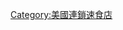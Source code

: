 <noinclude>
{{noteTA
|1=zh-cn:快餐店; zh-tw:速食店; zh-hk:快餐店;
|2=zh-cn:温蒂汉堡; zh-hk:雲狄斯漢堡; zh-tw:溫娣漢堡;
|3=zh-cn:哈帝汉堡; zh-hk:哈迪斯; zh-tw:哈帝漢堡;
|4=zh-cn:唐恩都乐; zh-hk:Dunkin' Donuts; zh-tw:Dunkin' Donuts;
|5=zh-cn:赛百味; zh-hk:Subway; zh-tw:Subway;
|6=zh:三文治;zh-hans:三明治;zh-hk:三文治;zh-tw:三明治;
|7=zh-cn:冰雪皇后; zh-hk:Dairy Queen; zh-tw:Dairy Queen;
|8=zh-cn:沙拉; zh-hk:沙律; zh-tw:沙拉;
}}
</noinclude>
{{Navbox
| name   = 美國連鎖快餐店
| title  = [[美國]]連鎖[[快餐店]]及[[快速休閒餐廳]]
| bodyclass = hlist

| group1 = [[漢堡包]]
| list1  = 
* [[白城堡 (餐廳)|白城堡]]
* [[卡樂星]]
* [[艾德熊]]
* [[麦当劳]]
* [[漢堡王]]
* [[溫娣漢堡]]
* [[哈迪斯 (公司)|哈帝漢堡]]
* [[In-N-Out漢堡]]
* [[Jack in the Box]]
* [[Shake Shack]]
* [[北极圈餐厅]]
* {{link-en|Five Guys}}
* {{link-en|Steak 'n Shake}}
* {{link-en|Red Robin Gourmet Burgers}}
* [[Culver's]]
* {{link-en|Sonic Drive-In}}

| group2 = [[炸雞]]/[[雞肉]]
| list2  = 
* [[肯德基]]
* [[Chick-fil-A]]
* [[布法罗狂野鸡翅]]
* [[大力水手炸雞]]
* [[Raising Cane's Chicken Fingers]]
* [[猫头鹰餐厅]]

| group3 = {{link-en|亞洲烹飪|Asian cuisine}}
| list3  = 
* [[L&L]]
* [[滿洲鑊]]
* [[熊貓快餐]] 

| group4 = [[焗烤|焗烤食品]]
| list4  = 
* [[蛋糕女孩]]
* [[唐恩都乐]]
* [[芝樂坊餐館]]
* [[菲爾斯餅乾]]
* [[蒂姆·霍頓斯]]
* [[Krispy Kreme|卡卡圈坊]]
* [[潘娜拉麵包店]]
* {{link-en|Einstein Bros. Bagels}}
* {{link-en|Le Pain Quotidien}}
* {{link-en|Au Bon Pain}}

| group5 = [[飲料]]
| list5 = 
* [[香啡繽]]
* [[星巴克]]
* [[高乐雅]]
* [[塔利咖啡]]
* [[堅寶果汁]]
* [[馴鹿咖啡]]
* [[皮爷咖啡]]

| group6 = [[冷凍甜點]]
| list6  = 
* [[班傑利公司|班傑利]]
* [[酷圣石]]
* [[31冰淇淋]]
* [[冰雪皇后]]
* [[哈根達斯]]
* [[金匙冰品店]]
* [[紅芒果冰品店]]
* [[粉紅莓冰品店]]

| group7 = [[熱狗]]
| list7  = 
* {{link-en|Dog n Suds}}

| group8 = [[墨西哥菜]] /<br>{{link-en|德州式墨西哥菜|Tex-Mex}}
| list8  = 
* [[塔可鐘]]
* [[奇波雷墨西哥燒烤]]
* [[Qdoba]]

| group9 = [[麵條|麵類]]
| list9 = 
* {{link-en|Noodles & Company|Noodles & Company}}
* {{link-en|Olive Garden|Olive Garden}}
* {{link-en|Fazoli's}}

| group10 = [[三文治]]
| list10 = 
* [[赛百味]]
* [[Quiznos]]
* [[阿比集团]]
* {{link-en|Jimmy John's}}
* {{link-en|Corner Bakery Cafe}}
* [[大肚爐三明治]]
* {{link-en|McAlister's Deli}}
* [[宾州车站三明治]]

| group11 = [[海鮮]]
| list11  = 
* [[海滋客]]
* [[紅龍蝦餐館]]

| group12 = [[美式鬆餅|鬆餅]]
| list12  = 
* {{link-en|國際煎餅屋|IHOP}}
* [[丹尼斯公司]]
* {{link-en|Waffle House}}
* {{link-en|Bob Evans Restaurants}}

| group13 = [[沙拉]]
| list13 = 
* [[沙拉工坊]]
* {{link-en|Freshii}}

| group14 = [[披薩|-{zh-hans:比萨饼; zh-tw:披薩; zh-hk:意大利薄餅;}-]]
| list14 = 
* [[達美樂披薩]]
* [[必胜客]]
* [[棒！约翰]]
* {{link-en|Giordano's}}
* {{link-en|Monical's Pizza}}
* {{link-en|Cassano's Pizza King}}
* {{link-en|Arni's}}
* {{link-en|Marco's Pizza}}
* {{link-en|Little Caesars Pizza}}
* {{link-en|Hungry Howie's Pizza}}
* {{link-en|Uno Pizzeria & Grill}}

| group15 = 已倒閉
| list15 = 
* [[Burger Chef]]
* {{link-en|ShowBiz Pizza Place|ShowBiz Pizza Place}}
* [[白塔樓漢堡]]
}}<noinclude>
{{collapsible option}}
[[Category:美國連鎖速食店]]
</noinclude>